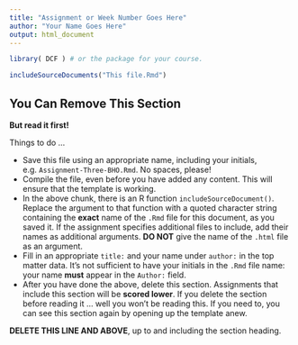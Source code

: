 ```yaml
---
title: "Assignment or Week Number Goes Here"
author: "Your Name Goes Here"
output: html_document
---
```


<!-- Boilerplate ----------------------------->
```r
library( DCF ) # or the package for your course.
```
```r
includeSourceDocuments("This file.Rmd")
```
<!-- Keep this line and the preceeding ones. -->

## You Can Remove This Section

**But read it first!**

Things to do ... 

* Save this file using an appropriate name, including your initials, e.g. `Assignment-Three-BHO.Rmd`. No spaces, please!
* Compile the file, even before you have added any content.  This will ensure that the template is working.
* In the above chunk, there is an R function `includeSourceDocument()`.  Replace the argument to that function with a quoted character string containing the **exact** name of the `.Rmd` file for this document, as you saved it.  If the assignment specifies additional files to include, add their names as additional arguments.  **DO NOT** give the name of the `.html` file as an argument.
* Fill in an appropriate `title:` and your name under `author:` in the top matter data.  It's not sufficient to have your initials in the `.Rmd` file name: your name **must** appear in the `Author:` field.
* After you have done the above, delete this section.  Assignments that include this section will be **scored lower**.  If you delete the section before reading it ... well you won't be reading this.  If you need to, you can see this section again by opening up the template anew.

**DELETE THIS LINE AND ABOVE**, up to and including the section heading.  



